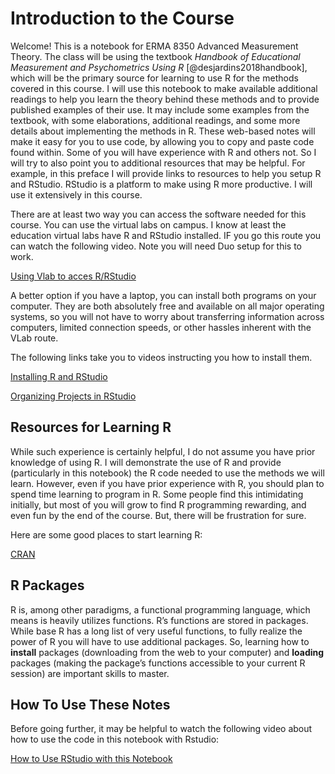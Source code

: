 # Introduction to the Course

Welcome!
This is a notebook for ERMA 8350 Advanced Measurement Theory.
The class will be using the textbook *Handbook of Educational Measurement and Psychometrics Using R* [@desjardins2018handbook], which will be the primary source for learning to use R for the methods covered in this course.
I will use this notebook to make available additional readings to help you learn the theory behind these methods and to provide published examples of their use.
It may include some examples from the textbook, with some elaborations, additional readings, and some more details about implementing the methods in R.
These web-based notes will make it easy for you to use code, by allowing you to copy and paste code found within.
Some of you will have experience with R and others not.
So I will try to also point you to additional resources that may be helpful.
For example, in this preface I will provide links to resources to help you setup R and RStudio.
RStudio is a platform to make using R more productive.
I will use it extensively in this course.

There are at least two way you can access the software needed for this course.
You can use the virtual labs on campus.
I know at least the education virtual labs have R and RStudio installed.
IF you go this route you can watch the following video.
Note you will need Duo setup for this to work.

[Using Vlab to acces R/RStudio](https://nv.instructuremedia.com/fetch/QkFoYkIxc0hhUVNIRGFrSE1Hd3JCeWhUREdFPS0tZjk4ODFlYWEyZWFiNWQwYWYyZDk0YTZjMjljZTJlMjBkNmIwMzE5Yw.mp4)

A better option if you have a laptop, you can install both programs on your computer.
They are both absolutely free and available on all major operating systems, so you will not have to worry about transferring information across computers, limited connection speeds, or other hassles inherent with the VLab route.

The following links take you to videos instructing you how to install them.

[Installing R and RStudio](https://auburn.hosted.panopto.com/Panopto/Pages/Viewer.aspx?id=5dacd1fe-b888-407b-a89f-ac150135ace8)

[Organizing Projects in RStudio](https://auburn.hosted.panopto.com/Panopto/Pages/Viewer.aspx?id=aed0e2a9-004f-453f-80c7-abbe010a063b)

## Resources for Learning R {.unnumbered}

While such experience is certainly helpful, I do not assume you have prior knowledge of using R.
I will demonstrate the use of R and provide (particularly in this notebook) the R code needed to use the methods we will learn.
However, even if you have prior experience with R, you should plan to spend time learning to program in R.
Some people find this intimidating initially, but most of you will grow to find R programming rewarding, and even fun by the end of the course.
But, there will be frustration for sure.

Here are some good places to start learning R:

[CRAN](https://cran.r-project.org/)

## R Packages {.unnumbered}

R is, among other paradigms, a functional programming language, which means is heavily utilizes functions.
R's functions are stored in packages.
While base R has a long list of very useful functions, to fully realize the power of R you will have to use additional packages.
So, learning how to **install** packages (downloading from the web to your computer) and **loading** packages (making the package's functions accessible to your current R session) are important skills to master.

## How To Use These Notes {.unnumbered}

Before going further, it may be helpful to watch the following video about how to use the code in this notebook with Rstudio:

[How to Use RStudio with this Notebook](https://auburn.hosted.panopto.com/Panopto/Pages/Viewer.aspx?id=13acb849-902a-45c7-bc4e-ad870153fcae)
